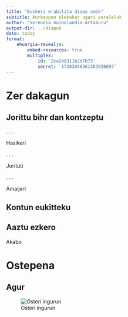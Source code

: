 ```yaml
---
title: "Euskeri erabilita diapo umik"
subtitle: Aurkezpen elebakar ugari paraleluk
author: "Verendia Guibelandia-Artaburu"
output-dir: ../diapuk
date: today
format: 
    ehuargia-revealjs:
        embed-resources: true
        multiplex: 
            id: '2ca248311b2d7b73'
            secret: '17283948361363936897'
---
```


# Zer dakagun

## Jorittu bihr dan kontzeptu

. . .

Hasikeri

. . .

Jorituti

. . .

Amaijeri

## Kontun eukitteku

::: {.callout-note}
## Aaztu ezkero
Akabo
:::

# Ostepena

## Agur

![Osteri ingurun](Buelti_mutilakin_2024-08-22.png)